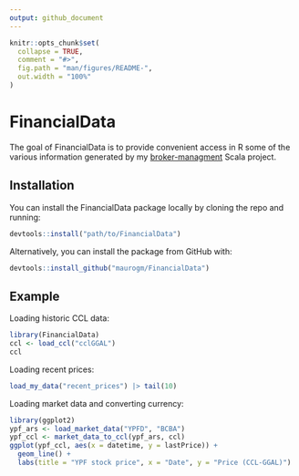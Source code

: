 ```yaml
---
output: github_document
---
```


<!-- README.md is generated from README.Rmd. Please edit that file -->

```r
knitr::opts_chunk$set(
  collapse = TRUE,
  comment = "#>",
  fig.path = "man/figures/README-",
  out.width = "100%"
)
```

# FinancialData

<!-- badges: start -->
<!-- badges: end -->

The goal of FinancialData is to provide convenient access in R some of the various information
generated by my [broker-managment](https://github.com/maurogm/broker-management) Scala project.

## Installation

You can install the FinancialData package locally by cloning the repo and running:

``` r
devtools::install("path/to/FinancialData")
```

Alternatively, you can install the package from GitHub with:

``` r
devtools::install_github("maurogm/FinancialData")
```

## Example

Loading historic CCL data:
```r
library(FinancialData)
ccl <- load_ccl("cclGGAL")
ccl
```

Loading recent prices:
```r
load_my_data("recent_prices") |> tail(10)
```

Loading market data and converting currency:
```r
library(ggplot2)
ypf_ars <- load_market_data("YPFD", "BCBA")
ypf_ccl <- market_data_to_ccl(ypf_ars, ccl)
ggplot(ypf_ccl, aes(x = datetime, y = lastPrice)) +
  geom_line() +
  labs(title = "YPF stock price", x = "Date", y = "Price (CCL-GGAL)")
```